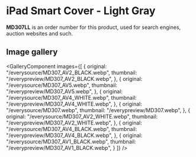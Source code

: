 
# iPad Smart Cover - Light Gray

<Callout type='info' emoji='👉🏻'>**MD307LL** is an order number for this product, used for search engines, auction websites and such.</Callout>

## Image gallery

<GalleryComponent
    images={[
      {
        original: "/everysource/MD307_AV2_BLACK.webp",
        thumbnail: "/everypreview/MD307_AV2_BLACK.webp",
      },
      {
        original: "/everysource/MD307_AV5.webp",
        thumbnail: "/everypreview/MD307_AV5.webp",
      },
      {
        original: "/everysource/MD307_AV4_WHITE.webp",
        thumbnail: "/everypreview/MD307_AV4_WHITE.webp",
      },
      {
        original: "/everysource/MD307.webp",
        thumbnail: "/everypreview/MD307.webp",
      },
      {
        original: "/everysource/MD307_AV2_WHITE.webp",
        thumbnail: "/everypreview/MD307_AV2_WHITE.webp",
      },
      {
        original: "/everysource/MD307_AV4_BLACK.webp",
        thumbnail: "/everypreview/MD307_AV4_BLACK.webp",
      },
      {
        original: "/everysource/MD307_AV1_BLACK.webp",
        thumbnail: "/everypreview/MD307_AV1_BLACK.webp",
      }
    ]}
  />
